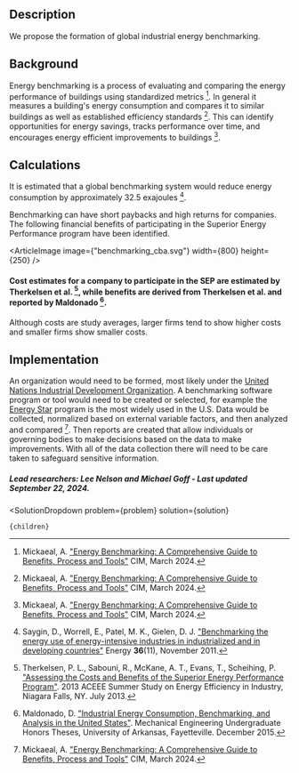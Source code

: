 


## Description
We propose the formation of global industrial energy benchmarking.

## Background
Energy benchmarking is a process of evaluating and comparing the energy performance of buildings using standardized metrics [^"2"]. In general it measures a building's energy consumption and compares it to similar buildings as well as established efficiency standards [^"2"]. This can identify opportunities for energy savings, tracks performance over time, and encourages energy efficient improvements to buildings [^"2"]. 

## Calculations
It is estimated that a global benchmarking system would reduce energy consumption by approximately 32.5 exajoules [^"1"].

Benchmarking can have short paybacks and high returns for companies. The following financial benefits of participating in the Superior Energy Performance program have been identified.

<ArticleImage image={"benchmarking_cba.svg"} width={800} height={250} />
#### Cost estimates for a company to participate in the SEP are estimated by Therkelsen et al. [^"14"], while benefits are derived from Therkelsen et al. and reported by Maldonado [^"12"].

Although costs are study averages, larger firms tend to show higher costs and smaller firms show smaller costs.


## Implementation
An organization would need to be formed, most likely under the [United Nations Industrial Development Organization](https://www.unido.org/). A benchmarking software program or tool would need to be created or selected, for example the [Energy Star](https://www.energystar.gov/buildings/benchmark) program is the most widely used in the U.S. Data would be collected, normalized based on external variable factors, and then analyzed and compared [^"2"]. Then reports are created that allow individuals or governing bodies to make decisions based on the data to make improvements. With all of the data collection there will need to be care taken to safeguard sensitive information. 


##### Lead researchers: Lee Nelson and Michael Goff - Last updated September 22, 2024.

[^"1"]: Saygin, D., Worrell, E., Patel, M. K., Gielen, D. J. ["Benchmarking the energy use of energy-intensive industries in industrialized and in developing countries"](https://doi.org/10.1016/j.energy.2011.08.025) Energy **36**(11), November 2011.

[^"2"]: Mickaeal, A. ["Energy Benchmarking: A Comprehensive Guide to Benefits, Process and Tools"](https://www.cim.io/blog/a-comprehensive-guide-to-energy-benchmarking-benefits-process-and-tools) CIM, March 2024.

[^"12"]: Maldonado, D. ["Industrial Energy Consumption, Benchmarking, and Analysis in the United States"](https://scholarworks.uark.edu/meeguht/48/). Mechanical Engineering Undergraduate Honors Theses, University of Arkansas, Fayetteville. December 2015.

[^"14"]: Therkelsen, P. L., Sabouni, R., McKane, A. T., Evans, T., Scheihing, P. ["Assessing the Costs and Benefits of the Superior Energy Performance Program"](https://buildings.lbl.gov/publications/assessing-costs-and-benefits-superior). 2013 ACEEE Summer Study on Energy Efficiency in Industry, Niagara Falls, NY. July 2013.

  <SolutionDropdown 
    problem={problem} 
    solution={solution}
  >
    {children}
  </SolutionDropdown>